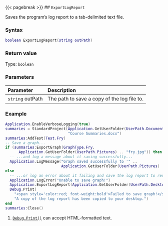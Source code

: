 {{< pagebreak >}}
## `ExportLogReport`

Saves\index{log report!exporting} the program's log report to a tab-delimited text file.

### Syntax {-}

``` .lua
boolean ExportLogReport(string outPath)
```

### Return value {-}

Type: `boolean`

### Parameters {-}

**Parameter** | **Description**
| :-- | :-- |
| `string` outPath | The path to save a copy of the log file to. |

### Example {-}

``` .lua
Application.EnableVerboseLogging(true)
summaries = StandardProject(Application.GetUserFolder(UserPath.Documents) ..
                            "Course Summaries.docx")
summaries:AddTest(Test.Fry)
-- Save a graph...
if (summaries:ExportGraph(GraphType.Fry,
      Application.GetUserFolder(UserPath.Pictures) .. "fry.jpg")) then
  -- ...and log a message about it saving successfully...
  Application.LogMessage("Graph saved successfully to '" ..
                         Application.GetUserFolder(UserPath.Pictures) .. "'")
else
  -- ...or log an error about it failing and save the log report to review.
  Application.LogError("Unable to save graph!")
  Application.ExportLogReport(Application.GetUserFolder(UserPath.Desktop) .. "log.txt")
  Debug.Print(
    "<span style='color:red; font-weight:bold'>Failed to save graph!</span> " ..  -- <1>
    "A copy of the log report has been copied to your desktop.")
end
summaries:Close()
```
1. [`Debug.Print()`](#print) can accept HTML-formatted text.
